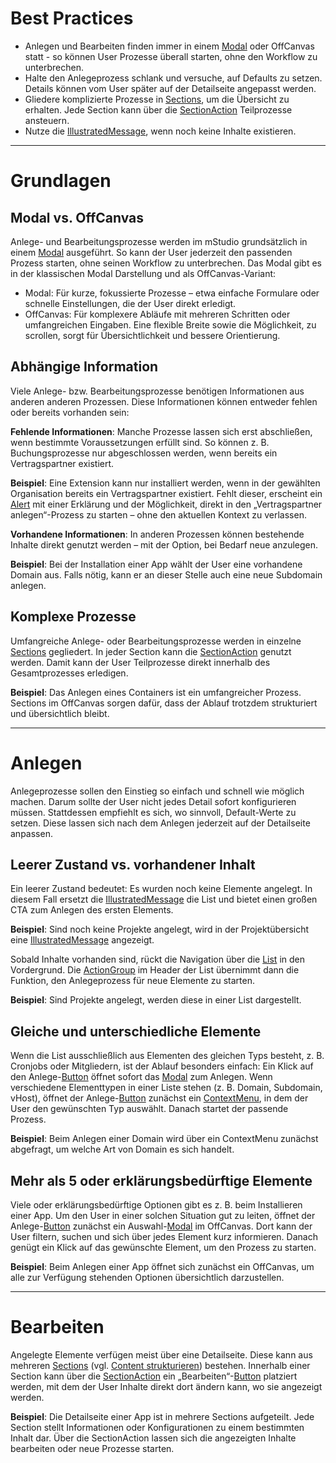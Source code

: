 # Best Practices

- Anlegen und Bearbeiten finden immer in einem
  [Modal](/03-components/overlays/modal) oder OffCanvas statt - so können User
  Prozesse überall starten, ohne den Workflow zu unterbrechen.
- Halte den Anlegeprozess schlank und versuche, auf Defaults zu setzen. Details
  können vom User später auf der Detailseite angepasst werden.
- Gliedere komplizierte Prozesse in
  [Sections](/03-components/structure/section), um die Übersicht zu erhalten.
  Jede Section kann über die
  [SectionAction](/03-components/structure/section#sectionaction) Teilprozesse
  ansteuern.
- Nutze die [IllustratedMessage](/03-components/content/illustrated-message),
  wenn noch keine Inhalte existieren.

---

# Grundlagen

## Modal vs. OffCanvas

Anlege- und Bearbeitungsprozesse werden im mStudio grundsätzlich in einem
[Modal](/03-components/overlays/modal) ausgeführt. So kann der User jederzeit
den passenden Prozess starten, ohne seinen Workflow zu unterbrechen. Das Modal
gibt es in der klassischen Modal Darstellung und als OffCanvas-Variant:

- Modal: Für kurze, fokussierte Prozesse – etwa einfache Formulare oder schnelle
  Einstellungen, die der User direkt erledigt.
- OffCanvas: Für komplexere Abläufe mit mehreren Schritten oder umfangreichen
  Eingaben. Eine flexible Breite sowie die Möglichkeit, zu scrollen, sorgt für
  Übersichtlichkeit und bessere Orientierung.

## Abhängige Information

Viele Anlege- bzw. Bearbeitungsprozesse benötigen Informationen aus anderen
anderen Prozessen. Diese Informationen können entweder fehlen oder bereits
vorhanden sein:

**Fehlende Informationen**: Manche Prozesse lassen sich erst abschließen, wenn
bestimmte Voraussetzungen erfüllt sind. So können z. B. Buchungsprozesse nur
abgeschlossen werden, wenn bereits ein Vertragspartner existiert.

**Beispiel**: Eine Extension kann nur installiert werden, wenn in der gewählten
Organisation bereits ein Vertragspartner existiert. Fehlt dieser, erscheint ein
[Alert](/03-components/status/alert) mit einer Erklärung und der Möglichkeit,
direkt in den „Vertragspartner anlegen“-Prozess zu starten – ohne den aktuellen
Kontext zu verlassen.

<LiveCodeEditor example="install-extension" editorCollapsed />

**Vorhandene Informationen**: In anderen Prozessen können bestehende Inhalte
direkt genutzt werden – mit der Option, bei Bedarf neue anzulegen.

**Beispiel**: Bei der Installation einer App wählt der User eine vorhandene
Domain aus. Falls nötig, kann er an dieser Stelle auch eine neue Subdomain
anlegen.

<LiveCodeEditor example="install-app" editorCollapsed />

## Komplexe Prozesse

Umfangreiche Anlege- oder Bearbeitungsprozesse werden in einzelne
[Sections](/03-components/structure/section) gegliedert. In jeder Section kann
die [SectionAction](/03-components/structure/section#sectionaction) genutzt
werden. Damit kann der User Teilprozesse direkt innerhalb des Gesamtprozesses
erledigen.

**Beispiel**: Das Anlegen eines Containers ist ein umfangreicher Prozess.
Sections im OffCanvas sorgen dafür, dass der Ablauf trotzdem strukturiert und
übersichtlich bleibt.

<LiveCodeEditor example="create-container" editorCollapsed />

---

# Anlegen

Anlegeprozesse sollen den Einstieg so einfach und schnell wie möglich machen.
Darum sollte der User nicht jedes Detail sofort konfigurieren müssen.
Stattdessen empfiehlt es sich, wo sinnvoll, Default-Werte zu setzen. Diese
lassen sich nach dem Anlegen jederzeit auf der Detailseite anpassen.

## Leerer Zustand vs. vorhandener Inhalt

Ein leerer Zustand bedeutet: Es wurden noch keine Elemente angelegt. In diesem
Fall ersetzt die
[IllustratedMessage](/03-components/content/illustrated-message) die List und
bietet einen großen CTA zum Anlegen des ersten Elements.

**Beispiel**: Sind noch keine Projekte angelegt, wird in der Projektübersicht
eine [IllustratedMessage](/03-components/content/illustrated-message) angezeigt.

<LiveCodeEditor
  example="project-illustrated-message"
  editorCollapsed
  bgColor="dark"
/>

Sobald Inhalte vorhanden sind, rückt die Navigation über die
[List](/03-components/structure/list) in den Vordergrund. Die
[ActionGroup](/03-components/actions/action-group) im Header der List übernimmt
dann die Funktion, den Anlegeprozess für neue Elemente zu starten.

**Beispiel**: Sind Projekte angelegt, werden diese in einer List dargestellt.

<LiveCodeEditor example="project-list" editorCollapsed bgColor="dark" />

## Gleiche und unterschiedliche Elemente

Wenn die List ausschließlich aus Elementen des gleichen Typs besteht, z. B.
Cronjobs oder Mitgliedern, ist der Ablauf besonders einfach: Ein Klick auf den
Anlege-[Button](/03-components/actions/button) öffnet sofort das
[Modal](/03-components/overlays/modal) zum Anlegen. Wenn verschiedene
Elementtypen in einer Liste stehen (z. B. Domain, Subdomain, vHost), öffnet der
Anlege-[Button](/03-components/actions/button) zunächst ein
[ContextMenu](/03-components/actions/context-menu), in dem der User den
gewünschten Typ auswählt. Danach startet der passende Prozess.

**Beispiel**: Beim Anlegen einer Domain wird über ein ContextMenu zunächst
abgefragt, um welche Art von Domain es sich handelt.

<LiveCodeEditor example="domain-list" editorCollapsed bgColor="dark" />

## Mehr als 5 oder erklärungsbedürftige Elemente

Viele oder erklärungsbedürftige Optionen gibt es z. B. beim Installieren einer
App. Um den User in einer solchen Situation gut zu leiten, öffnet der
Anlege-[Button](/03-components/actions/button) zunächst ein
Auswahl-[Modal](/03-components/overlays/modal) im OffCanvas. Dort kann der User
filtern, suchen und sich über jedes Element kurz informieren. Danach genügt ein
Klick auf das gewünschte Element, um den Prozess zu starten.

**Beispiel**: Beim Anlegen einer App öffnet sich zunächst ein OffCanvas, um alle
zur Verfügung stehenden Optionen übersichtlich darzustellen.

<LiveCodeEditor
  example="app-illustrated-message"
  editorCollapsed
  bgColor="dark"
/>

---

# Bearbeiten

Angelegte Elemente verfügen meist über eine Detailseite. Diese kann aus mehreren
[Sections](/03-components/structure/section) (vgl.
[Content strukturieren](/02-foundations/04-ui-patterns/03-struktur)) bestehen.
Innerhalb einer Section kann über die
[SectionAction](/03-components/structure/section#sectionaction) ein
„Bearbeiten“-[Button](/03-components/actions/button) platziert werden, mit dem
der User Inhalte direkt dort ändern kann, wo sie angezeigt werden.

**Beispiel**: Die Detailseite einer App ist in mehrere Sections aufgeteilt. Jede
Section stellt Informationen oder Konfigurationen zu einem bestimmten Inhalt
dar. Über die SectionAction lassen sich die angezeigten Inhalte bearbeiten oder
neue Prozesse starten.

<LiveCodeEditor example="app-details" editorCollapsed bgColor="dark" />

